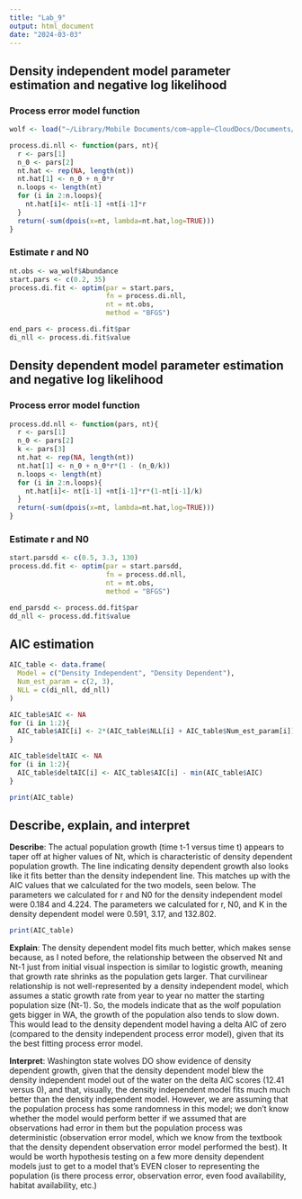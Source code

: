 ```yaml
---
title: "Lab_9"
output: html_document
date: "2024-03-03"
---
```


## Density independent model parameter estimation and negative log likelihood

### Process error model function

```r
wolf <- load("~/Library/Mobile Documents/com~apple~CloudDocs/Documents/QSCI-454/wa_wolf.rda")

process.di.nll <- function(pars, nt){
  r <- pars[1]
  n_0 <- pars[2]
  nt.hat <- rep(NA, length(nt))
  nt.hat[1] <- n_0 + n_0*r
  n.loops <- length(nt)
  for (i in 2:n.loops){
    nt.hat[i]<- nt[i-1] +nt[i-1]*r
  }
  return(-sum(dpois(x=nt, lambda=nt.hat,log=TRUE)))
}

```

### Estimate r and N0

```r

nt.obs <- wa_wolf$Abundance
start.pars <- c(0.2, 35)
process.di.fit <- optim(par = start.pars,
                        fn = process.di.nll,
                        nt = nt.obs,
                        method = "BFGS")

end_pars <- process.di.fit$par
di_nll <- process.di.fit$value

```

## Density dependent model parameter estimation and negative log likelihood

### Process error model function

```r

process.dd.nll <- function(pars, nt){
  r <- pars[1]
  n_0 <- pars[2]
  k <- pars[3]
  nt.hat <- rep(NA, length(nt))
  nt.hat[1] <- n_0 + n_0*r*(1 - (n_0/k))
  n.loops <- length(nt)
  for (i in 2:n.loops){
    nt.hat[i]<- nt[i-1] +nt[i-1]*r*(1-nt[i-1]/k)
  }
  return(-sum(dpois(x=nt, lambda=nt.hat,log=TRUE)))
}

```

### Estimate r and N0

```r

start.parsdd <- c(0.5, 3.3, 130)
process.dd.fit <- optim(par = start.parsdd,
                        fn = process.dd.nll,
                        nt = nt.obs,
                        method = "BFGS")

end_parsdd <- process.dd.fit$par
dd_nll <- process.dd.fit$value

```

## AIC estimation

```r
AIC_table <- data.frame(
  Model = c("Density Independent", "Density Dependent"),
  Num_est_param = c(2, 3),
  NLL = c(di_nll, dd_nll)
)

AIC_table$AIC <- NA
for (i in 1:2){
  AIC_table$AIC[i] <- 2*(AIC_table$NLL[i] + AIC_table$Num_est_param[i])
}

AIC_table$deltAIC <- NA
for (i in 1:2){
  AIC_table$deltAIC[i] <- AIC_table$AIC[i] - min(AIC_table$AIC)
}

print(AIC_table)
```

## Describe, explain, and interpret

**Describe**: The actual population growth (time t-1 versus time t) appears to taper off at higher values of Nt, which is characteristic of density dependent population growth. The line indicating density dependent growth also looks like it fits better than the density independent line. This matches up with the AIC values that we calculated for the two models, seen below. The parameters we calculated for r and N0 for the density independent model were 0.184 and 4.224. The parameters we calculated for r, N0, and K in the density dependent model were 0.591, 3.17, and 132.802.

```r
print(AIC_table)
```

**Explain**: The density dependent model fits much better, which makes sense because, as I noted before, the relationship between the observed Nt and Nt-1 just from initial visual inspection is similar to logistic growth, meaning that growth rate shrinks as the population gets larger. That curvilinear relationship is not well-represented by a density independent model, which assumes a static growth rate from year to year no matter the starting population size (Nt-1). So, the models indicate that as the wolf population gets bigger in WA, the growth of the population also tends to slow down. This would lead to the density dependent model having a delta AIC of zero (compared to the density independent process error model), given that its the best fitting process error model.

**Interpret**: Washington state wolves DO show evidence of density dependent growth, given that the density dependent model blew the density independent model out of the water on the delta AIC scores (12.41 versus 0), and that, visually, the density independent model fits much much better than the density independent model. However, we are assuming that the population process has some randomness in this model; we don't know whether the model would perform better if we assumed that are observations had error in them but the population process was deterministic (observation error model, which we know from the textbook that the density dependent observation error model performed the best). It would be worth hypothesis testing on a few more density dependent models just to get to a model that's EVEN closer to representing the population (is there process error, observation error, even food availability, habitat availability, etc.)
